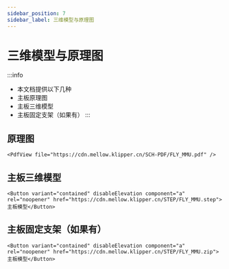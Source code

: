 ```yaml
---
sidebar_position: 7
sidebar_label: 三维模型与原理图
---
```




# 三维模型与原理图

:::info
* 本文档提供以下几种
* 主板原理图
* 主板三维模型
* 主板固定支架（如果有）
:::

## 原理图

    <PdfView file="https://cdn.mellow.klipper.cn/SCH-PDF/FLY_MMU.pdf" />


## 主板三维模型

    <Button variant="contained" disableElevation component="a" rel="noopener" href="https://cdn.mellow.klipper.cn/STEP/FLY_MMU.step">主板模型</Button>


## 主板固定支架（如果有）

    <Button variant="contained" disableElevation component="a" rel="noopener" href="https://cdn.mellow.klipper.cn/STEP/FLY_MMU.zip">主板模型</Button>
